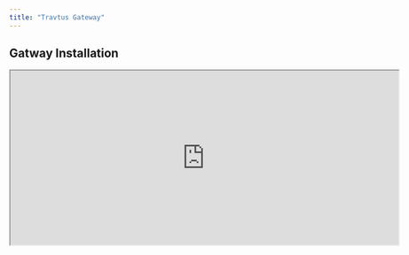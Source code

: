 ```yaml
---
title: "Travtus Gateway"
---
```


## Gatway Installation
<iframe
	width="700"
	height="315"
	src="https://player.vimeo.com/video/889893734?h=8a6616b000&amp;badge=0&amp;autopause=0&amp;player_id=0&amp;app_id=58479"
	allow="accelerometer; autoplay; fullscreen; clipboard-write; encrypted-media; gyroscope; picture-in-picture"
  	allowFullScreen></iframe>
